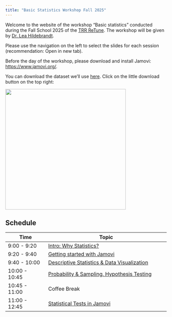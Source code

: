 ```yaml
---
title: "Basic Statistics Workshop Fall 2025"
---
```


Welcome to the website of the workshop "Basic statistics" conducted during the Fall School 2025 of the [TRR ReTune](https://sfb-retune.de/en/home/). The workshop will be given by [Dr. Lea Hildebrandt](https://www.psychologie.uni-wuerzburg.de/expklin/personen/lea-hildebrandt/).

Please use the navigation on the left to select the slides for each session (recommendation: Open in new tab).

Before the day of the workshop, please download and install Jamovi: <https://www.jamovi.org/>.

You can download the dataset we'll use [here](https://github.com/Hillea/BasicStats-Retune/blob/main/Data/WorkshopData.csv). Click on the little download button on the top right:

![](images/clipboard-49263035.png){width="376"}

## Schedule

| Time | Topic |
|------------------|------------------------------------------------------|
| 9:00 - 9:20 | [Intro: Why Statistics?](https://hillea.github.io/BasicStats-Retune/Intro.html#/title-slide) |
| 9:20 - 9:40 | [Getting started with Jamovi](https://hillea.github.io/BasicStats-Retune/Jamovi.html#/title-slide) |
| 9:40 - 10:00 | [Descriptive Statistics & Data Visualization](https://hillea.github.io/BasicStats-Retune/DescViz.html#/title-slide) |
| 10:00 - 10:45 | [Probability & Sampling, Hypothesis Testing](https://hillea.github.io/BasicStats-Retune/Probability.html#/title-slide) |
| 10:45 - 11:00 | Coffee Break |
| 11:00 - 12:45 | [Statistical Tests in Jamovi](https://hillea.github.io/BasicStats-Retune/StatsTestsJamovi.html) |
